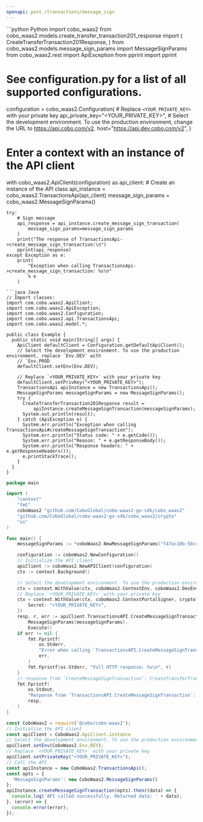 ```yaml
---
openapi: post /transactions/message_sign
---
```


<RequestExample>
```python Python
import cobo_waas2
from cobo_waas2.models.create_transfer_transaction201_response import (
    CreateTransferTransaction201Response,
)
from cobo_waas2.models.message_sign_params import MessageSignParams
from cobo_waas2.rest import ApiException
from pprint import pprint

# See configuration.py for a list of all supported configurations.
configuration = cobo_waas2.Configuration(
    # Replace `<YOUR_PRIVATE_KEY>` with your private key
    api_private_key="<YOUR_PRIVATE_KEY>",
    # Select the development environment. To use the production environment, change the URL to https://api.cobo.com/v2.
    host="https://api.dev.cobo.com/v2",
)
# Enter a context with an instance of the API client
with cobo_waas2.ApiClient(configuration) as api_client:
    # Create an instance of the API class
    api_instance = cobo_waas2.TransactionsApi(api_client)
    message_sign_params = cobo_waas2.MessageSignParams()

    try:
        # Sign message
        api_response = api_instance.create_message_sign_transaction(
            message_sign_params=message_sign_params
        )
        print("The response of TransactionsApi->create_message_sign_transaction:\n")
        pprint(api_response)
    except Exception as e:
        print(
            "Exception when calling TransactionsApi->create_message_sign_transaction: %s\n"
            % e
        )

```
```java Java
// Import classes:
import com.cobo.waas2.ApiClient;
import com.cobo.waas2.ApiException;
import com.cobo.waas2.Configuration;
import com.cobo.waas2.api.TransactionsApi;
import com.cobo.waas2.model.*;

public class Example {
  public static void main(String[] args) {
    ApiClient defaultClient = Configuration.getDefaultApiClient();
    // Select the development environment. To use the production environment, replace `Env.DEV` with
    // `Env.PROD
    defaultClient.setEnv(Env.DEV);

    // Replace `<YOUR_PRIVATE_KEY>` with your private key
    defaultClient.setPrivKey("<YOUR_PRIVATE_KEY>");
    TransactionsApi apiInstance = new TransactionsApi();
    MessageSignParams messageSignParams = new MessageSignParams();
    try {
      CreateTransferTransaction201Response result =
          apiInstance.createMessageSignTransaction(messageSignParams);
      System.out.println(result);
    } catch (ApiException e) {
      System.err.println("Exception when calling TransactionsApi#createMessageSignTransaction");
      System.err.println("Status code: " + e.getCode());
      System.err.println("Reason: " + e.getResponseBody());
      System.err.println("Response headers: " + e.getResponseHeaders());
      e.printStackTrace();
    }
  }
}

```
```go Go
package main

import (
	"context"
	"fmt"
	coboWaas2 "github.com/CoboGlobal/cobo-waas2-go-sdk/cobo_waas2"
	"github.com/CoboGlobal/cobo-waas2-go-sdk/cobo_waas2/crypto"
	"os"
)

func main() {
	messageSignParams := *coboWaas2.NewMessageSignParams("f47ac10b-58cc-4372-a567-0e02b2c3d479", "ETH", coboWaas2.MessageSignSource{MpcMessageSignSource: coboWaas2.NewMpcMessageSignSource(coboWaas2.MessageSignSourceType("Org-Controlled"), "f47ac10b-58cc-4372-a567-0e02b2c3d479", "19AR6YWEGbSoY8UT9Ksy9WrmrZPD5sL4Ku")}, coboWaas2.MessageSignDestination{EvmEIP191MessageSignDestination: coboWaas2.NewEvmEIP191MessageSignDestination(coboWaas2.MessageSignDestinationType("EVM_EIP_191_Signature"), "YWFhYQ==")})

	configuration := coboWaas2.NewConfiguration()
	// Initialize the API client
	apiClient := coboWaas2.NewAPIClient(configuration)
	ctx := context.Background()

	// Select the development environment. To use the production environment, replace coboWaas2.DevEnv with coboWaas2.ProdEnv
	ctx = context.WithValue(ctx, coboWaas2.ContextEnv, coboWaas2.DevEnv)
	// Replace `<YOUR_PRIVATE_KEY>` with your private key
	ctx = context.WithValue(ctx, coboWaas2.ContextPortalSigner, crypto.Ed25519Signer{
		Secret: "<YOUR_PRIVATE_KEY>",
	})
	resp, r, err := apiClient.TransactionsAPI.CreateMessageSignTransaction(ctx).
		MessageSignParams(messageSignParams).
		Execute()
	if err != nil {
		fmt.Fprintf(
			os.Stderr,
			"Error when calling `TransactionsAPI.CreateMessageSignTransaction``: %v\n",
			err,
		)
		fmt.Fprintf(os.Stderr, "Full HTTP response: %v\n", r)
	}
	// response from `CreateMessageSignTransaction`: CreateTransferTransaction201Response
	fmt.Fprintf(
		os.Stdout,
		"Response from `TransactionsAPI.CreateMessageSignTransaction`: %v\n",
		resp,
	)
}

```
```javascript JavaScript
const CoboWaas2 = require('@cobo/cobo-waas2');
// Initialize the API client
const apiClient = CoboWaas2.ApiClient.instance
// Select the development environment. To use the production environment, replace `Env.DEV` with `Env.PROD`
apiClient.setEnv(CoboWaas2.Env.DEV);
// Replace `<YOUR_PRIVATE_KEY>` with your private key
apiClient.setPrivateKey("<YOUR_PRIVATE_KEY>");
// Call the API
const apiInstance = new CoboWaas2.TransactionsApi();
const opts = {
  'MessageSignParams': new CoboWaas2.MessageSignParams()
};
apiInstance.createMessageSignTransaction(opts).then((data) => {
  console.log('API called successfully. Returned data: ' + data);
}, (error) => {
  console.error(error);
});
```
</RequestExample>